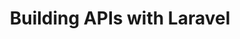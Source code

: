 ---
title: Building APIs with Laravel
type: online
description: Dive into building efficient APIs with Laravel, covering design, development, and best practices in this informative session by Steve.
image: /images/build-laravel-apis.png
events:
- laravel-worldwide
- php-south-west
- php-cambridge
---